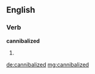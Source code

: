 ==English==

===Verb===
'''cannibalized'''

# {{past of|[[cannibalize]]}}

[[de:cannibalized]]
[[mg:cannibalized]]